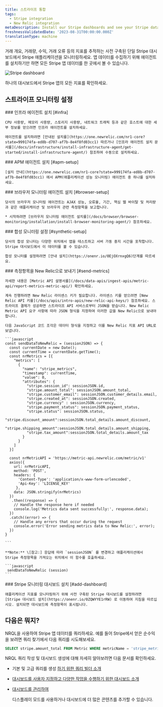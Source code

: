 ```yaml
---
title: 스트라이프 통합
tags:
  - Stripe integration
  - New Relic integration
metaDescription: Install our Stripe dashboards and see your Stripe data in New Relic.
freshnessValidatedDate: '2023-08-31T00:00:00.000Z'
translationType: machine
---
```



거래 개요, 거래량, 수익, 거래 오류 등의 지표를 추적하는 사전 구축된 단일 Stripe 대시보드에서 Stripe 애플리케이션을 모니터링하세요. 앱 데이터를 수집하기 위해 에이전트를 설치하기만 하면 모든 Stripe 앱 데이터를 한 곳에서 볼 수 있습니다.

<img
  title="Stripe"
  alt="Stripe dashboard"
  src={infrastructureStripeDashboard}
/>

<figcaption>
  하나의 대시보드에서 Stripe 앱의 모든 지표를 확인하세요.
</figcaption>

## 스트라이프 모니터링 설정

<Steps>
  <Step>
    ### 인프라 에이전트 설치 [#infra]

    CPU 사용량, 메모리 사용량, 스토리지 사용량, 네트워크 트래픽 등과 같은 호스트에 대한 세부 정보를 얻으려면 인프라 에이전트를 설치하세요.

    에이전트를 설치하려면 [안내된 설치를](https://one.newrelic.com/nr1-core?state=999174fa-ed8b-d707-af7b-8e4f8fd03cc1) 따르거나 [인프라 에이전트 설치 문서를](/docs/infrastructure/install-infrastructure-agent/get-started/install-infrastructure-agent/) 참조하여 수동으로 설치하세요.
  </Step>

  <Step>
    ### APM 에이전트 설치 [#apm-setup]

    [설치 안내](https://one.newrelic.com/nr1-core?state=999174fa-ed8b-d707-af7b-8e4f8fd03cc1) 에서 APM(애플리케이션 성능 모니터링) 에이전트 중 하나를 설치하세요.
  </Step>

  <Step>
    ### 브라우저 모니터링 에이전트 설치 [#browser-setup]

    당사의 브라우저 모니터링 에이전트는 AJAX 성능, 오류율, 기간, 핵심 웹 바이탈 및 처리량과 같은 애플리케이션 및 브라우저 관련 측정항목을 보고합니다.

    * 시작하려면 [브라우저 모니터링 에이전트 설치를](/docs/browser/browser-monitoring/installation/install-browser-monitoring-agent/) 참조하세요.
  </Step>

  <Step>
    ### 합성 모니터링 설정 [#synthetic-setup]

    당사의 합성 모니터는 다양한 위치에서 앱을 테스트하고 서버 가동 중지 시간을 포착합니다. Stripe 대시보드에서 이 데이터를 볼 수 있습니다.

    합성 모니터를 설정하려면 [안내 설치](https://onenr.io/0EjOXrnxgQ6)단계를 따르세요.
  </Step>

  <Step>
    ### 측정항목을 New Relic으로 보내기 [#send-metrics]

    자세한 내용은 [Metric API 설명서를](/docs/data-apis/ingest-apis/metric-api/report-metrics-metric-api/) 확인하세요.

    계속 진행하려면 New Relic 라이센스 키가 필요합니다. 라이센스 키를 얻으려면 [New Relic API 키를](/docs/apis/intro-apis/new-relic-api-keys/) 참조하세요. 스트라이프 결제가 성공하면 스트라이프 API 서비스로부터 JSON을 받습니다. New Relic Metric API 요구 사항에 따라 JSON 형식을 지정하여 이러한 값을 New Relic으로 보내야 합니다.

    다음 JavaScript 코드 조각은 데이터 형식을 지정하고 이를 New Relic 지표 API URL로 보냅니다.

    ```javascript
    const sendDataToNewRelic = (sessionJSON) => {
      const currentDate = new Date();
      const currentTime = currentDate.getTime();
      const nrMetrics = [{
        "metrics": [
          {
            "name": "stripe_metrics",
            "timestamp": currentTime,
            "value": 0,
            "attributes": {
              "stripe.session_id": sessionJSON.id,
              "stripe.amount_total": sessionJSON.amount_total,
              "stripe.customer_email": sessionJSON.customer_details.email,
              "stripe.created_at": sessionJSON.created,
              "stripe.currency" : sessionJSON.currency,
              "stripe.payment_status": sessionJSON.payment_status,
              "stripe.status": sessionJSON.status,
              "stripe.discount_amount":sessionJSON.total_details.amount_discount,
              "stripe.shipping_amount":sessionJSON.total_details.amount_shipping,
              "stripe.tax_amount":sessionJSON.total_details.amount_tax
            }
          }
        ]
      }]

      const nrMetricAPI = 'https://metric-api.newrelic.com/metric/v1'
      axios({
        url: nrMetricAPI,
        method: 'POST',
        headers: {
          'Content-Type': 'application/x-www-form-urlencoded',
          'Api-Key': 'LICENSE_KEY'
         },
        data: JSON.stringify(nrMetrics)
      })
       .then((response) => {
        // Handle the response here if needed
        console.log('Metrics data sent successfully:', response.data);
      })
      .catch((error) => {
        // Handle any errors that occur during the request
        console.error('Error sending metrics data to New Relic:', error);
      })
    }

    ```

    **Note:** \[참고:] 응답에 따라 `sessionJSON` 를 변경하고 애플리케이션에서 Stripe 측정항목을 가져오는 위치에서 이 함수를 호출하세요.

    ```javascript
     sendDataToNewRelic (session)
    ```
  </Step>

  <Step>
    ### Stripe 모니터링 대시보드 설치 [#add-dashboard]

    애플리케이션 지표를 모니터링하기 위해 사전 구축된 Stripe 대시보드를 설정하려면 [Stripe 대시보드 설치](https://onenr.io/0ZQWYYE1rRW) 로 이동하여 지침을 따르십시오. 설치되면 대시보드에 측정항목이 표시됩니다.
  </Step>
</Steps>

## 다음은 뭐지?

NRQL을 사용하여 Stripe 앱 데이터를 쿼리하세요. 예를 들어 Stripe에서 얻은 순수익을 보려면 쿼리 찾기에서 다음 쿼리를 시도해보세요.

```sql
SELECT stripe.amount_total FROM Metric WHERE metricName = 'stripe_metrics'
```

NRQL 쿼리 작성 및 대시보드 생성에 대해 자세히 알아보려면 다음 문서를 확인하세요.

* 기본 및 고급 쿼리를 생성 [하기 위한 쿼리 빌더 소개](/docs/query-your-data/explore-query-data/query-builder/introduction-query-builder)

* [대시보드를 사용자 지정하고 다양한 작업을 수행하기 위한 대시보드 소개](/docs/query-your-data/explore-query-data/dashboards/introduction-dashboards)

* [대시보드를 관리하여](/docs/query-your-data/explore-query-data/dashboards/manage-your-dashboard)

  <InlinePopover type="dashboards"/>

  디스플레이 모드를 사용하거나 대시보드에 더 많은 콘텐츠를 추가할 수 있습니다.